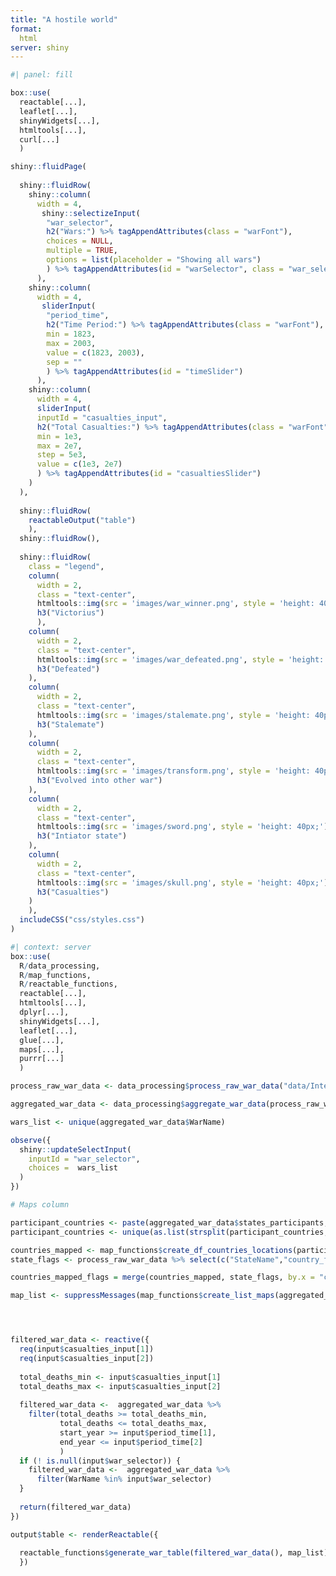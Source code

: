 ```yaml
---
title: "A hostile world"
format: 
  html
server: shiny
---
```


```r
#| panel: fill

box::use(
  reactable[...],
  leaflet[...],
  shinyWidgets[...],
  htmltools[...],
  curl[...]
  )

shiny::fluidPage(
  
  shiny::fluidRow(
    shiny::column(
      width = 4,
       shiny::selectizeInput(
        "war_selector",
        h2("Wars:") %>% tagAppendAttributes(class = "warFont"),
        choices = NULL,
        multiple = TRUE,
        options = list(placeholder = "Showing all wars")
        ) %>% tagAppendAttributes(id = "warSelector", class = "war_selector_class")
      ),
    shiny::column(
      width = 4,
       sliderInput(
        "period_time",
        h2("Time Period:") %>% tagAppendAttributes(class = "warFont"),
        min = 1823,
        max = 2003,
        value = c(1823, 2003),
        sep = ""
        ) %>% tagAppendAttributes(id = "timeSlider")
      ),
    shiny::column(
      width = 4,
      sliderInput(
      inputId = "casualties_input",
      h2("Total Casualties:") %>% tagAppendAttributes(class = "warFont"),
      min = 1e3,
      max = 2e7,
      step = 5e3,
      value = c(1e3, 2e7)
      ) %>% tagAppendAttributes(id = "casualtiesSlider")
    )
  ),
  
  shiny::fluidRow(
    reactableOutput("table")
    ),
  shiny::fluidRow(),
  
  shiny::fluidRow(
    class = "legend",
    column(
      width = 2,
      class = "text-center",
      htmltools::img(src = 'images/war_winner.png', style = 'height: 40px;'),
      h3("Victorius")
      ),
    column(
      width = 2,
      class = "text-center",
      htmltools::img(src = 'images/war_defeated.png', style = 'height: 40px;'),
      h3("Defeated")
    ),
    column(
      width = 2,
      class = "text-center",
      htmltools::img(src = 'images/stalemate.png', style = 'height: 40px;'),
      h3("Stalemate")
    ),
    column(
      width = 2,
      class = "text-center",
      htmltools::img(src = 'images/transform.png', style = 'height: 40px;'),
      h3("Evolved into other war")
    ),
    column(
      width = 2, 
      class = "text-center",
      htmltools::img(src = 'images/sword.png', style = 'height: 40px;'),
      h3("Intiator state")
    ),
    column(
      width = 2,
      class = "text-center",
      htmltools::img(src = 'images/skull.png', style = 'height: 40px;'),
      h3("Casualties")
    )
    ),
  includeCSS("css/styles.css")
)
```


```r
#| context: server
box::use(
  R/data_processing,
  R/map_functions,
  R/reactable_functions,
  reactable[...],
  htmltools[...],
  dplyr[...],
  shinyWidgets[...],
  leaflet[...],
  glue[...],
  maps[...],
  purrr[...]
  )

process_raw_war_data <- data_processing$process_raw_war_data("data/Inter-StateWarData_v4.0.csv")

aggregated_war_data <- data_processing$aggregate_war_data(process_raw_war_data)

wars_list <- unique(aggregated_war_data$WarName)

observe({
  shiny::updateSelectInput(
    inputId = "war_selector",
    choices =  wars_list
  )
})

# Maps column

participant_countries <- paste(aggregated_war_data$states_participants, collapse = ',')
participant_countries <- unique(as.list(strsplit(participant_countries,",")[[1]]))

countries_mapped <- map_functions$create_df_countries_locations(participant_countries)
state_flags <- process_raw_war_data %>% select(c("StateName","country_flag")) %>% distinct()

countries_mapped_flags = merge(countries_mapped, state_flags, by.x = "country", by.y = "StateName")

map_list <- suppressMessages(map_functions$create_list_maps(aggregated_war_data, countries_mapped_flags))




filtered_war_data <- reactive({
  req(input$casualties_input[1])
  req(input$casualties_input[2])
  
  total_deaths_min <- input$casualties_input[1]
  total_deaths_max <- input$casualties_input[2]
  
  filtered_war_data <-  aggregated_war_data %>% 
    filter(total_deaths >= total_deaths_min,
           total_deaths <= total_deaths_max,
           start_year >= input$period_time[1],
           end_year <= input$period_time[2]
           )
  if (! is.null(input$war_selector)) {
    filtered_war_data <-  aggregated_war_data %>% 
      filter(WarName %in% input$war_selector)
  }
  
  return(filtered_war_data)
})

output$table <- renderReactable({
  
  reactable_functions$generate_war_table(filtered_war_data(), map_list)
  })

```
